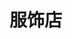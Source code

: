 # 服饰店
<ScDc />
<br />
<Dialog>
# Excuse me. Do you have this [sweater/n.] in M?
#### Give me a minute. I'll check our computer to see if we still have one in [stock/n.].
#### That sweater comes in black and red. We only have the red one in M.
# I prefer black.
#### Let me check if our other [locations/n.] have the black one in M.
#### Our Smith Street store has the black one in M. Would you like me to have them send it here? It would take 3 days to get here.
# That would be great.
#### Please fill out this form, and you can come pick it up after Friday.
# OK. Thank you. Bye.
</Dialog>
